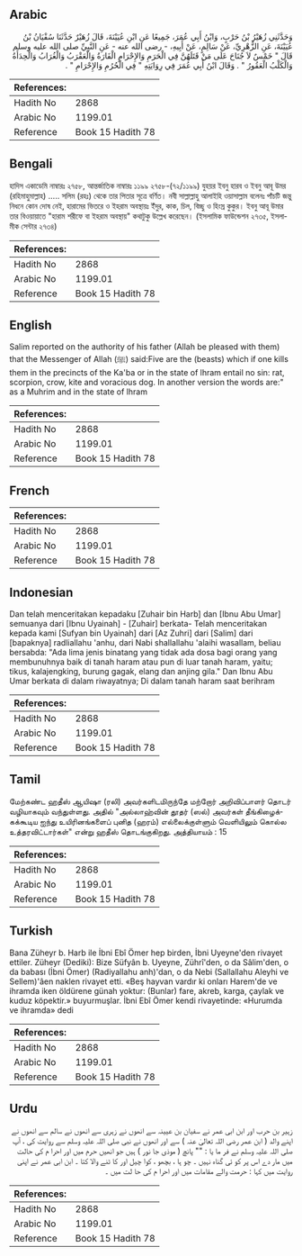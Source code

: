 ## Arabic


<div dir="rtl" lang="ar" style={{fontSize:'larger',backgroundColor:'#f8f9fa',padding:20}}>
وَحَدَّثَنِي زُهَيْرُ بْنُ حَرْبٍ، وَابْنُ أَبِي عُمَرَ، جَمِيعًا عَنِ ابْنِ عُيَيْنَةَ، قَالَ زُهَيْرٌ حَدَّثَنَا سُفْيَانُ بْنُ عُيَيْنَةَ، عَنِ الزُّهْرِيِّ، عَنْ سَالِمٍ، عَنْ أَبِيهِ، - رضى الله عنه - عَنِ النَّبِيِّ صلى الله عليه وسلم قَالَ ‏"‏ خَمْسٌ لاَ جُنَاحَ عَلَى مَنْ قَتَلَهُنَّ فِي الْحَرَمِ وَالإِحْرَامِ الْفَارَةُ وَالْعَقْرَبُ وَالْغُرَابُ وَالْحِدَأَةُ وَالْكَلْبُ الْعَقُورُ ‏"‏ ‏.‏ وَقَالَ ابْنُ أَبِي عُمَرَ فِي رِوَايَتِهِ ‏"‏ فِي الْحُرُمِ وَالإِحْرَامِ ‏"‏ ‏.‏
</div>
<div style={{backgroundColor:'#f8f9fa',padding:20, marginBottom: 10}}><table> <thead> <tr> <th>References:</th> <th></th> </tr> </thead> <tbody><tr><td>Hadith No</td><td>2868</td></tr><tr><td>Arabic No</td><td>1199.01</td></tr><tr><td>Reference</td><td>Book 15 Hadith 78</td></tr></tbody></table></div>

## Bengali


<div dir="ltr" lang="bn" style={{fontSize:'larger',backgroundColor:'#f8f9fa',padding:20}}>
হাদিস একাডেমি নাম্বারঃ ২৭৫৮, আন্তর্জাতিক নাম্বারঃ ১১৯৯ ২৭৫৮-(৭২/১১৯৯) যুহয়র ইবনু হারব ও ইবনু আবূ উমর (রহিমাহুমাল্লাহ) ..... সলিম (রহঃ) থেকে তার পিতার সূত্রে বর্ণিত। নবী সাল্লাল্লাহু আলাইহি ওয়াসাল্লাম বলেনঃ পাঁচটি জন্তু নিধনে কোন দোষ নেই, হারামের ভিতরে ও ইহরাম অবস্থায়ঃ ইঁদুর, কাক, চিল, বিচ্ছু ও হিংস্ৰ কুকুর। ইবনু আবূ উমার তার বিওয়ায়াতে "হারাম শরীফে বা ইহরাম অবস্থায়" কথাটুকু উল্লেখ করেছেন। (ইসলামিক ফাউন্ডেশন ২৭৩৫, ইসলামীক সেন্টার ২৭৩৪)
</div>
<div style={{backgroundColor:'#f8f9fa',padding:20, marginBottom: 10}}><table> <thead> <tr> <th>References:</th> <th></th> </tr> </thead> <tbody><tr><td>Hadith No</td><td>2868</td></tr><tr><td>Arabic No</td><td>1199.01</td></tr><tr><td>Reference</td><td>Book 15 Hadith 78</td></tr></tbody></table></div>

## English


<div dir="ltr" lang="en" style={{fontSize:'larger',backgroundColor:'#f8f9fa',padding:20}}>
Salim reported on the authority of his father (Allah be pleased with them) that the Messenger of Allah (ﷺ) said:Five are the (beasts) which if one kills them in the precincts of the Ka'ba or in the state of lhram entail no sin: rat, scorpion, crow, kite and voracious dog. In another version the words are:" as a Muhrim and in the state of lhram
</div>
<div style={{backgroundColor:'#f8f9fa',padding:20, marginBottom: 10}}><table> <thead> <tr> <th>References:</th> <th></th> </tr> </thead> <tbody><tr><td>Hadith No</td><td>2868</td></tr><tr><td>Arabic No</td><td>1199.01</td></tr><tr><td>Reference</td><td>Book 15 Hadith 78</td></tr></tbody></table></div>

## French


<div dir="ltr" lang="fr" style={{fontSize:'larger',backgroundColor:'#f8f9fa',padding:20}}>

</div>
<div style={{backgroundColor:'#f8f9fa',padding:20, marginBottom: 10}}><table> <thead> <tr> <th>References:</th> <th></th> </tr> </thead> <tbody><tr><td>Hadith No</td><td>2868</td></tr><tr><td>Arabic No</td><td>1199.01</td></tr><tr><td>Reference</td><td>Book 15 Hadith 78</td></tr></tbody></table></div>

## Indonesian


<div dir="ltr" lang="id" style={{fontSize:'larger',backgroundColor:'#f8f9fa',padding:20}}>
Dan telah menceritakan kepadaku [Zuhair bin Harb] dan [Ibnu Abu Umar] semuanya dari [Ibnu Uyainah] - [Zuhair] berkata- Telah menceritakan kepada kami [Sufyan bin Uyainah] dari [Az Zuhri] dari [Salim] dari [bapaknya] radliallahu 'anhu, dari Nabi shallallahu 'alaihi wasallam, beliau bersabda: "Ada lima jenis binatang yang tidak ada dosa bagi orang yang membunuhnya baik di tanah haram atau pun di luar tanah haram, yaitu; tikus, kalajengking, burung gagak, elang dan anjing gila." Dan Ibnu Abu Umar berkata di dalam riwayatnya; Di dalam tanah haram saat berihram
</div>
<div style={{backgroundColor:'#f8f9fa',padding:20, marginBottom: 10}}><table> <thead> <tr> <th>References:</th> <th></th> </tr> </thead> <tbody><tr><td>Hadith No</td><td>2868</td></tr><tr><td>Arabic No</td><td>1199.01</td></tr><tr><td>Reference</td><td>Book 15 Hadith 78</td></tr></tbody></table></div>

## Tamil


<div dir="ltr" lang="ta" style={{fontSize:'larger',backgroundColor:'#f8f9fa',padding:20}}>
மேற்கண்ட ஹதீஸ் ஆயிஷா (ரலி) அவர்களிடமிருந்தே மற்றோர் அறிவிப்பாளர் தொடர் வழியாகவும் வந்துள்ளது. அதில் "அல்லாஹ்வின் தூதர் (ஸல்) அவர்கள் தீங்கிழைக்கக்கூடிய ஐந்து உயிரினங்களைப் புனித (ஹரம்) எல்லைக்குள்ளும் வெளியிலும் கொல்ல உத்தரவிட்டார்கள்" என்று ஹதீஸ் தொடங்குகிறது. அத்தியாயம் : 15
</div>
<div style={{backgroundColor:'#f8f9fa',padding:20, marginBottom: 10}}><table> <thead> <tr> <th>References:</th> <th></th> </tr> </thead> <tbody><tr><td>Hadith No</td><td>2868</td></tr><tr><td>Arabic No</td><td>1199.01</td></tr><tr><td>Reference</td><td>Book 15 Hadith 78</td></tr></tbody></table></div>

## Turkish


<div dir="ltr" lang="tr" style={{fontSize:'larger',backgroundColor:'#f8f9fa',padding:20}}>
Bana Züheyr b. Harb ile İbni Ebî Ömer hep birden, İbni Uyeyne'den rivayet ettiler. Züheyr (Dediki): Bize Süfyân b. Uyeyne, Zührî'den, o da Sâlim'den, o da babası (İbni Ömer) (Radiyallahu anh)'dan, o da Nebi (Sallallahu Aleyhi ve Sellem)'âen naklen rivayet etti. «Beş hayvan vardır ki onları Harem'de ve ihramda iken öldürene günah yoktur: (Bunlar) fare, akreb, karga, çaylak ve kuduz köpektir.» buyurmuşlar. İbni Ebî Ömer kendi rivayetinde: «Hurumda ve ihramda» dedi
</div>
<div style={{backgroundColor:'#f8f9fa',padding:20, marginBottom: 10}}><table> <thead> <tr> <th>References:</th> <th></th> </tr> </thead> <tbody><tr><td>Hadith No</td><td>2868</td></tr><tr><td>Arabic No</td><td>1199.01</td></tr><tr><td>Reference</td><td>Book 15 Hadith 78</td></tr></tbody></table></div>

## Urdu


<div dir="rtl" lang="ur" style={{fontSize:'larger',backgroundColor:'#f8f9fa',padding:20}}>
زہیر بن حرب اور ابن ابی عمر نے سفیان بن عیینہ سے انھوں نے زہری سے انھوں نے سالم سے انھوں نے اپنے والد ( ابن عمر رضی اللہ تعالیٰ عنہ ) سے اور انھوں نے نبی صلی اللہ علیہ وسلم سے روایت کی ، آپ صلی اللہ علیہ وسلم نے فر ما یا : "" پانچ ( موذی جا نور ) ہیں جو انھیں حرم میں اور احرا م کی حالت میں مار دے اس پر کو ئی گناہ نہیں ۔ چو ہا ، بچھو ، کوا چیل اور کا ٹنے والا کتا ۔ ابن ابی عمر نے اپنی روایت میں کہا : حرمت والے مقامات میں اور احرا م کی حا لت میں ۔
</div>
<div style={{backgroundColor:'#f8f9fa',padding:20, marginBottom: 10}}><table> <thead> <tr> <th>References:</th> <th></th> </tr> </thead> <tbody><tr><td>Hadith No</td><td>2868</td></tr><tr><td>Arabic No</td><td>1199.01</td></tr><tr><td>Reference</td><td>Book 15 Hadith 78</td></tr></tbody></table></div>